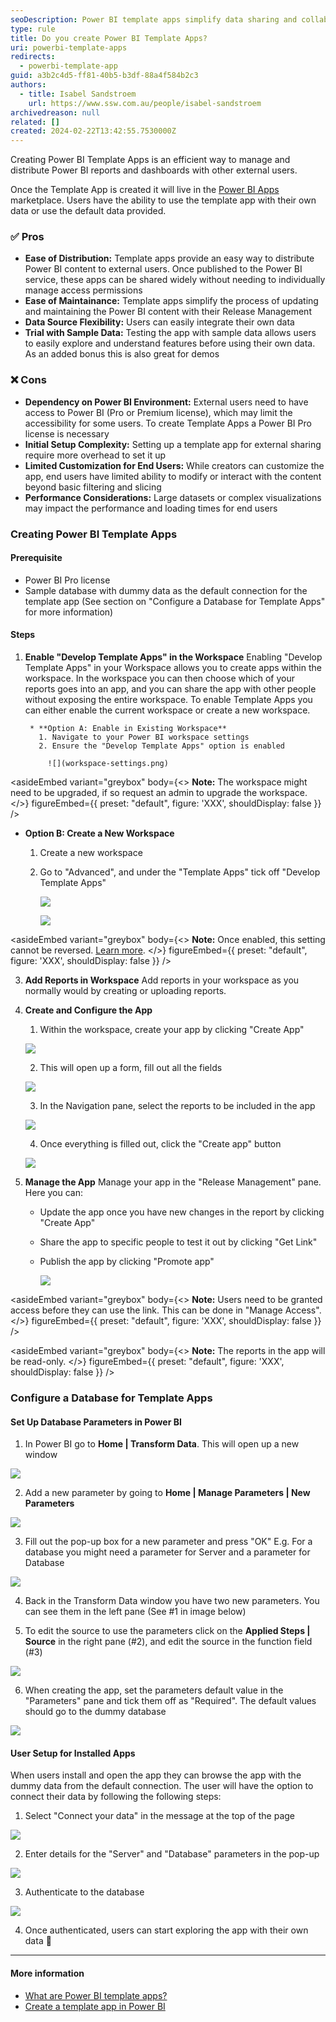 ```yaml
---
seoDescription: Power BI template apps simplify data sharing and collaboration by allowing external users to access and interact with reports and dashboards.
type: rule
title: Do you create Power BI Template Apps?
uri: powerbi-template-apps
redirects:
  - powerbi-template-app
guid: a3b2c4d5-ff81-40b5-b3df-88a4f584b2c3
authors:
  - title: Isabel Sandstroem
    url: https://www.ssw.com.au/people/isabel-sandstroem
archivedreason: null
related: []
created: 2024-02-22T13:42:55.7530000Z
---
```


Creating Power BI Template Apps is an efficient way to manage and distribute Power BI reports and dashboards with other external users.

Once the Template App is created it will live in the [Power BI Apps](https://app.powerbi.com/groups/me/getapps/apps) marketplace. Users have the ability to use the template app with their own data or use the default data provided.
### ✅ Pros

* **Ease of Distribution:** Template apps provide an easy way to distribute Power BI content to external users. Once published to the Power BI service, these apps can be shared widely without needing to individually manage access permissions
* **Ease of Maintainance:** Template apps simplify the process of updating and maintaining the Power BI content with their Release Management
* **Data Source Flexibility:** Users can easily integrate their own data
* **Trial with Sample Data:** Testing the app with sample data allows users to easily explore and understand features before using their own data. As an added bonus this is also great for demos

### ❌ Cons

* **Dependency on Power BI Environment:** External users need to have access to Power BI (Pro or Premium license), which may limit the accessibility for some users. To create Template Apps a Power BI Pro license is necessary
* **Initial Setup Complexity:** Setting up a template app for external sharing require more overhead to set it up
* **Limited Customization for End Users:** While creators can customize the app, end users have limited ability to modify or interact with the content beyond basic filtering and slicing
* **Performance Considerations:** Large datasets or complex visualizations may impact the performance and loading times for end users

### Creating Power BI Template Apps

#### Prerequisite

* Power BI Pro license
* Sample database with dummy data as the default connection for the template app (See section on "Configure a Database for Template Apps" for more information)

#### Steps

1. **Enable "Develop Template Apps" in the Workspace**
    Enabling "Develop Template Apps" in your Workspace allows you to create apps within the workspace.
    In the workspace you can then choose which of your reports goes into an app, and you can share the app with other people without exposing the entire workspace.
    To enable Template Apps you can either enable the current workspace or create a new workspace.

        * **Option A: Enable in Existing Workspace**
          1. Navigate to your Power BI workspace settings
          2. Ensure the "Develop Template Apps" option is enabled

            ![](workspace-settings.png)

<asideEmbed
  variant="greybox"
  body={<>
    **Note:** The workspace might need to be upgraded, if so request an admin to upgrade the workspace.
  </>}
  figureEmbed={{
    preset: "default",
    figure: 'XXX',
    shouldDisplay: false
  }}
/>

* **Option B: Create a New Workspace**

  1. Create a new workspace
  2. Go to "Advanced", and under the "Template Apps" tick off "Develop Template Apps"

      ![](create-workspace-click-advanced.png)

      ![](create-workspace-tick.png)

<asideEmbed
  variant="greybox"
  body={<>
    **Note:** Once enabled, this setting cannot be reversed. [Learn more](https://community.fabric.microsoft.com/t5/Service/Workspace-develop-a-template-app-option-is-greyed-out/m-p/2319432).
  </>}
  figureEmbed={{
    preset: "default",
    figure: 'XXX',
    shouldDisplay: false
  }}
/>

3. **Add Reports in Workspace**
   Add reports in your workspace as you normally would by creating or uploading reports.

4. **Create and Configure the App**

   1. Within the workspace, create your app by clicking "Create App"

   ![](create-app.png)

   2. This will open up a form, fill out all the fields

   ![](create-app-form.png)

   3. In the Navigation pane, select the reports to be included in the app

   ![](create-app-select-reports.png)

   4. Once everything is filled out, click the "Create app" button

   ![](create-app-button.png)

5. **Manage the App**
   Manage your app in the "Release Management" pane. Here you can:

   * Update the app once you have new changes in the report by clicking "Create App"
   * Share the app to specific people to test it out by clicking "Get Link"
   * Publish the app by clicking "Promote app"

     ![](release-management.png)

<asideEmbed
  variant="greybox"
  body={<>
    **Note:** Users need to be granted access before they can use the link. This can be done in "Manage Access".
  </>}
  figureEmbed={{
    preset: "default",
    figure: 'XXX',
    shouldDisplay: false
  }}
/>

<asideEmbed
  variant="greybox"
  body={<>
    **Note:** The reports in the app will be read-only.
  </>}
  figureEmbed={{
    preset: "default",
    figure: 'XXX',
    shouldDisplay: false
  }}
/>

### Configure a Database for Template Apps

#### Set Up Database Parameters in Power BI

1. In Power BI go to **Home | Transform Data**. This will open up a new window

![](powerbi-transform-data.png)

2. Add a new parameter by going to **Home | Manage Parameters | New Parameters**

![](powerbi-manage-parameters.png)

3. Fill out the pop-up box for a new parameter and press "OK"
   E.g. For a database you might need a parameter for Server and a parameter for Database

![](powerbi-manage-parameters-popup.png)

4. Back in the Transform Data window you have two new parameters. You can see them in the left pane (See #1 in image below)

5. To edit the source to use the parameters click on the **Applied Steps | Source** in the right pane (#2), and edit the source in the function field (#3)

![](powerbi-transform-data-parameters.png)

6. When creating the app, set the parameters default value in the "Parameters" pane and tick them off as "Required". The default values should go to the dummy database

![](create-app-database-parameters.png)

#### User Setup for Installed Apps

When users install and open the app they can browse the app with the dummy data from the default connection.
The user will have the option to connect their data by following the following steps:

1. Select "Connect your data" in the message at the top of the page

![](app-connect-data.png)

2. Enter details for the "Server" and "Database" parameters in the pop-up

![](app-connect-data-enter-details.png)

3. Authenticate to the database

![](app-connect-data-authenticate.png)

4. Once authenticated, users can start exploring the app with their own data 🚀

---

#### More information

* [What are Power BI template apps?](https://learn.microsoft.com/en-us/power-bi/connect-data/service-template-apps-overview)
* [Create a template app in Power BI](https://learn.microsoft.com/en-us/power-bi/connect-data/service-template-apps-create)